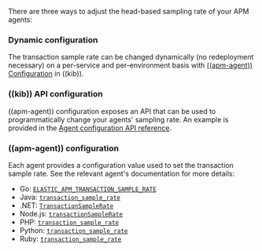 

<div id="configure-head-based-sampling"></div>

There are three ways to adjust the head-based sampling rate of your APM agents:

### Dynamic configuration

The transaction sample rate can be changed dynamically (no redeployment necessary) on a per-service and per-environment
basis with [((apm-agent)) Configuration](((kibana-ref))/agent-configuration.html) in ((kib)).

### ((kib)) API configuration

((apm-agent)) configuration exposes an API that can be used to programmatically change
your agents' sampling rate.
An example is provided in the [Agent configuration API reference](((kibana-ref))/agent-config-api.html).

### ((apm-agent)) configuration

Each agent provides a configuration value used to set the transaction sample rate.
See the relevant agent's documentation for more details:

* Go: [`ELASTIC_APM_TRANSACTION_SAMPLE_RATE`]({book['apm-go-ref-v']}/configuration.html#config-transaction-sample-rate)
* Java: [`transaction_sample_rate`]({book['apm-java-ref-v']}/config-core.html#config-transaction-sample-rate)
* .NET: [`TransactionSampleRate`]({book['apm-dotnet-ref-v']}/config-core.html#config-transaction-sample-rate)
* Node.js: [`transactionSampleRate`]({book['apm-node-ref-v']}/configuration.html#transaction-sample-rate)
* PHP: [`transaction_sample_rate`]({book['apm-php-ref-v']}/configuration-reference.html#config-transaction-sample-rate)
* Python: [`transaction_sample_rate`]({book['apm-py-ref-v']}/configuration.html#config-transaction-sample-rate)
* Ruby: [`transaction_sample_rate`]({book['apm-ruby-ref-v']}/configuration.html#config-transaction-sample-rate)

